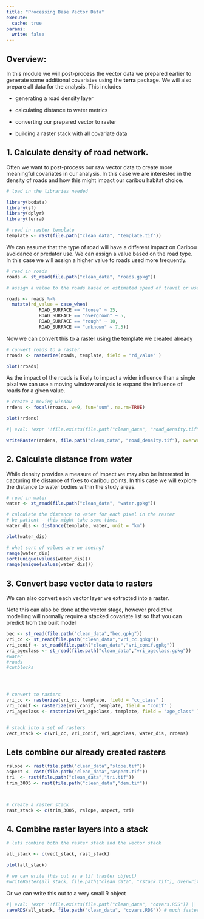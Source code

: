 ```yaml
---
title: "Processing Base Vector Data"
execute: 
  cache: true
params:
  write: false
---
```


## Overview:

In this module we will post-process the vector data we prepared earlier to generate some additional covariates using the **terra** package. We will also prepare all data for the analysis. This includes  

-   generating a road density layer

-   calculating distance to water metrics

-   converting our prepared vector to raster

-   building a raster stack with all covariate data


## 1. Calculate density of road network. 

Often we want to post-process our raw vector data to create more meaningful covariates in our analysis. In this case we are interested in the density of roads and how this might impact our caribou habitat choice. 


```r
# load in the libraries needed

library(bcdata)
library(sf)
library(dplyr)
library(terra)

# read in raster template
template <- rast(file.path("clean_data", "template.tif"))
```

We can assume that the type of road will have a different impact on Caribou avoidance or predator use. We can assign a value based on the road type. In this case we will assign a higher value to roads used more frequently.

```r

# read in roads
roads <- st_read(file.path("clean_data", "roads.gpkg"))

# assign a value to the roads based on estimated speed of travel or use

roads <- roads %>% 
  mutate(rd_value = case_when(
            ROAD_SURFACE == "loose" ~ 25,
            ROAD_SURFACE == "overgrown" ~ 5,
            ROAD_SURFACE == "rough" ~ 10,
            ROAD_SURFACE == "unknown" ~ 7.5)) 


```

Now we can convert this to a raster using the template we created already

```r
# convert roads to a raster 
rroads <- rasterize(roads, template, field = "rd_value" )

plot(rroads)
```
As the impact of the roads is likely to impact a wider influence than a single pixal we can use a moving window analysis to expand the influence of roads for a given value. 

```r
# create a moving window 
rrdens <- focal(rroads, w=9, fun="sum", na.rm=TRUE)

plot(rrdens)
```

```r
#| eval: !expr '!file.exists(file.path("clean_data", "road_density.tif")) || isTRUE(params$write)'

writeRaster(rrdens, file.path("clean_data", "road_density.tif"), overwrite = TRUE) 
```



## 2. Calculate distance from water

While density provides a measure of impact we may also be interested in capturing the distance of fixes to caribou points. In this case we will explore the distance to water bodies within the study areas. 

```r

# read in water 
water <- st_read(file.path("clean_data", "water.gpkg"))

# calculate the distance to water for each pixel in the raster
# be patient - this might take some time. 
water_dis <- distance(template, water, unit = "km")

plot(water_dis)

# what sort of values are we seeing?
range(water_dis)
sort(unique(values(water_dis)))
range(unique(values(water_dis)))

```


## 3. Convert base vector data to rasters 

We can also convert each vector layer we extracted into a raster. 


Note this can also be done at the vector stage, however predictive modelling will normally require a stacked covariate list so that you can predict from the built model 

```r

bec <- st_read(file.path("clean_data","bec.gpkg"))
vri_cc <- st_read(file.path("clean_data","vri_cc.gpkg"))
vri_conif <- st_read(file.path("clean_data","vri_conif.gpkg"))
vri_ageclass <- st_read(file.path("clean_data","vri_ageclass.gpkg"))
#water
#roads 
#cutblocks




# convert to rasters
vri_cc <- rasterize(vri_cc, template, field = "cc_class" )
vri_conif <- rasterize(vri_conif, template, field = "conif" )
vri_ageclass <- rasterize(vri_ageclass, template, field = "age_class" )


# stack into a set of rasters
vect_stack <- c(vri_cc, vri_conif, vri_ageclass, water_dis, rrdens)


```

## Lets combine our already created rasters 

```r

rslope <- rast(file.path("clean_data","slope.tif"))
aspect <- rast(file.path("clean_data","aspect.tif"))
tri  <- rast(file.path("clean_data","tri.tif"))
trim_3005 <- rast(file.path("clean_data","dem.tif"))



# create a raster stack
rast_stack <- c(trim_3005, rslope, aspect, tri)


```


## 4. Combine raster layers into a stack 

```r

# lets combine both the raster stack and the vector stack 

all_stack <- c(vect_stack, rast_stack)

plot(all_stack)

# we can write this out as a tif (raster object) 
#writeRaster(all_stack, file.path("clean_data", "rstack.tif"), overwrite = T)
```

Or we can write this out to a very small R object 
```r
#| eval: !expr '!file.exists(file.path("clean_data", "covars.RDS")) || isTRUE(params$write)'
saveRDS(all_stack, file.path("clean_data", "covars.RDS")) # much faster
```

